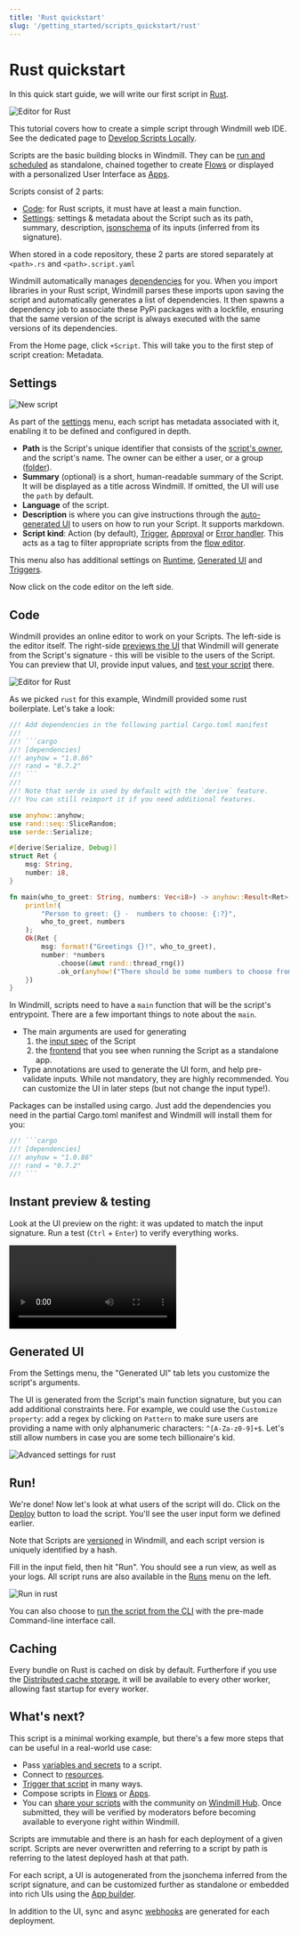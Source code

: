 ```yaml
---
title: 'Rust quickstart'
slug: '/getting_started/scripts_quickstart/rust'
---
```



# Rust quickstart

In this quick start guide, we will write our first script in [Rust](https://www.rust-lang.org/).

![Editor for Rust](./editor_rust.png "Script in Rust")

This tutorial covers how to create a simple script through Windmill web IDE. See the dedicated page to [Develop Scripts Locally](../../../advanced/4_local_development/index.mdx).

<div className="grid grid-cols-2 gap-6 mb-4">
	<DocCard
		title="Local development"
		description="Develop from various environments such as your terminal, VS Code, and JetBrains IDEs."
		href="/docs/advanced/local_development"
	/>
</div>

Scripts are the basic building blocks in Windmill. They can be [run and scheduled](../../8_trigger_scripts/index.mdx) as standalone, chained together to create [Flows](../../../flows/1_flow_editor.mdx) or displayed with a personalized User Interface as [Apps](../../7_apps_quickstart/index.mdx).

<div className="grid grid-cols-2 gap-6 mb-4">
	<DocCard
		title="Script editor"
		description="All the details on scripts."
		href="/docs/script_editor"
	/>
	<DocCard
		title="Triggering scripts"
		description="Trigger flows on-demand, by schedule or on external events."
		href="/docs/getting_started/trigger_scripts"
	/>
</div>

Scripts consist of 2 parts:

- [Code](#code): for Rust scripts, it must have at least a main function.
- [Settings](#settings): settings & metadata about the Script such as its path, summary, description, [jsonschema](../../../core_concepts/13_json_schema_and_parsing/index.mdx) of its inputs (inferred from its signature).

When stored in a code repository, these 2 parts are stored separately at `<path>.rs` and `<path>.script.yaml`

Windmill automatically manages [dependencies](../../../advanced/6_imports/index.mdx) for you. When you import libraries in your Rust script, Windmill parses these imports upon saving the script and automatically generates a list of dependencies. It then spawns a dependency job to associate these PyPi packages with a lockfile, ensuring that the same version of the script is always executed with the same versions of its dependencies.

From the Home page, click `+Script`. This will take you to the first step of script creation: Metadata.

## Settings

![New script](../../../../static/images/script_languages.png "New script")

As part of the [settings](../../../script_editor/settings.mdx) menu, each script has metadata associated with it, enabling it to be defined and configured in depth.

- **Path** is the Script's unique identifier that consists of the
  [script's owner](../../../core_concepts/16_roles_and_permissions/index.mdx), and the script's name.
  The owner can be either a user, or a group ([folder](../../../core_concepts/8_groups_and_folders/index.mdx#folders)).
- **Summary** (optional) is a short, human-readable summary of the Script. It
  will be displayed as a title across Windmill. If omitted, the UI will use the `path` by
  default.
- **Language** of the script.
- **Description** is where you can give instructions through the [auto-generated UI](../../../core_concepts/6_auto_generated_uis/index.mdx)
  to users on how to run your Script. It supports markdown.
- **Script kind**: Action (by default), [Trigger](../../../flows/10_flow_trigger.mdx), [Approval](../../../flows/11_flow_approval.mdx) or [Error handler](../../../flows/7_flow_error_handler.md). This acts as a tag to filter appropriate scripts from the [flow editor](../../6_flows_quickstart/index.mdx).

This menu also has additional settings on [Runtime](../../../script_editor/settings.mdx#runtime), [Generated UI](#triggers) and [Triggers](../../../script_editor/settings.mdx#triggers).

<div className="grid grid-cols-2 gap-6 mb-4">
	<DocCard
		title="Settings"
		description="Each script has metadata & settings associated with it, enabling it to be defined and configured in depth."
		href="/docs/script_editor/settings"
	/>
</div>

Now click on the code editor on the left side.

## Code

Windmill provides an online editor to work on your Scripts. The left-side is
the editor itself. The right-side [previews the UI](../../../core_concepts/6_auto_generated_uis/index.mdx) that Windmill will
generate from the Script's signature - this will be visible to the users of the
Script. You can preview that UI, provide input values, and [test your script](#instant-preview--testing) there.

![Editor for Rust](./editor_rust.png "Editor for Rust")

<div className="grid grid-cols-2 gap-6 mb-4">
	<DocCard
		title="Code editor"
		description="The code editor is Windmill's integrated development environment."
		href="/docs/code_editor"
	/>
	<DocCard
		title="Auto-generated UIs"
		description="Windmill creates auto-generated user interfaces for scripts and flows based on their parameters."
		href="/docs/core_concepts/auto_generated_uis"
	/>
</div>

As we picked `rust` for this example, Windmill provided some rust
boilerplate. Let's take a look:

```rust
//! Add dependencies in the following partial Cargo.toml manifest
//!
//! ```cargo
//! [dependencies]
//! anyhow = "1.0.86"
//! rand = "0.7.2"
//! ```
//!
//! Note that serde is used by default with the `derive` feature.
//! You can still reimport it if you need additional features.

use anyhow::anyhow;
use rand::seq::SliceRandom;
use serde::Serialize;

#[derive(Serialize, Debug)]
struct Ret {
    msg: String,
    number: i8,
}

fn main(who_to_greet: String, numbers: Vec<i8>) -> anyhow::Result<Ret> {
    println!(
        "Person to greet: {} -  numbers to choose: {:?}",
        who_to_greet, numbers
    );
    Ok(Ret {
        msg: format!("Greetings {}!", who_to_greet),
        number: *numbers
            .choose(&mut rand::thread_rng())
            .ok_or(anyhow!("There should be some numbers to choose from"))?,
    })
}
```

In Windmill, scripts need to have a `main` function that will be the script's
entrypoint. There are a few important things to note about the `main`.

- The main arguments are used for generating
  1.  the [input spec](../../../core_concepts/13_json_schema_and_parsing/index.mdx) of the Script
  2.  the [frontend](../../../core_concepts/6_auto_generated_uis/index.mdx) that you see when running the Script as a standalone app.
- Type annotations are used to generate the UI form, and help pre-validate
  inputs. While not mandatory, they are highly recommended. You can customize
  the UI in later steps (but not change the input type!).

<div className="grid grid-cols-2 gap-6 mb-4">
	<DocCard
		title="JSON schema and parsing"
		description="JSON Schemas are used for defining the input specification for scripts and flows, and specifying resource types."
		href="/docs/core_concepts/json_schema_and_parsing"
	/>
</div>

Packages can be installed using cargo. Just add the dependencies you need in the partial Cargo.toml manifest and Windmill will install them for you:

```rust
//! ```cargo
//! [dependencies]
//! anyhow = "1.0.86"
//! rand = "0.7.2"
//! ```
```

## Instant preview & testing


Look at the UI preview on the right: it was updated to match the input
signature. Run a test (`Ctrl` + `Enter`) to verify everything works.

<video
	className="border-2 rounded-lg object-cover w-full h-full dark:border-gray-800"
	controls
	src="/videos/auto_g_ui_landing.mp4"
/>

## Generated UI

From the Settings menu, the "Generated UI" tab lets you customize the script's arguments.

The UI is generated from the Script's main function signature, but you can add additional constraints here. For example, we could use the `Customize property`: add a regex by clicking on `Pattern` to make sure users are providing a name with only alphanumeric characters: `^[A-Za-z0-9]+$`. Let's still allow numbers in case you are some tech billionaire's kid.

![Advanced settings for rust](./customize_rust.png "Advanced settings for rust")

<div className="grid grid-cols-2 gap-6 mb-4">
	<DocCard
		title="Script kind"
		description="You can attach additional functionalities to Scripts by specializing them into specific Script kinds."
		href="/docs/script_editor/script_kinds"
	/>
	<DocCard
		title="Generated UI"
		description="main function's arguments can be given advanced settings that will affect the inputs' auto-generated UI and JSON Schema."
		href="/docs/script_editor/customize_ui"
	/>
</div>

## Run!

We're done! Now let's look at what users of the script will do. Click on the [Deploy](../../../core_concepts/0_draft_and_deploy/index.mdx) button
to load the script. You'll see the user input form we defined earlier.

Note that Scripts are [versioned](../../../core_concepts/34_versioning/index.mdx#script-versioning) in Windmill, and
each script version is uniquely identified by a hash.

Fill in the input field, then hit "Run". You should see a run view, as well as
your logs. All script runs are also available in the [Runs](../../../core_concepts/5_monitor_past_and_future_runs/index.mdx) menu on
the left.

![Run in rust](./run_rust.png "Run in rust")

You can also choose to [run the script from the CLI](../../../advanced/3_cli/index.mdx) with the pre-made Command-line interface call.

<div className="grid grid-cols-2 gap-6 mb-4">
	<DocCard
		title="Triggering scripts"
		description="Trigger flows on-demand, by schedule or on external events."
		href="/docs/getting_started/trigger_scripts"
	/>
</div>

## Caching

Every bundle on Rust is cached on disk by default. Furtherfore if you use the [Distributed cache storage](../../../misc/13_s3_cache/index.mdx), it will be available to every other worker, allowing fast startup for every worker.

## What's next?

This script is a minimal working example, but there's a few more steps that can be useful in a real-world use case:

- Pass [variables and secrets](../../../core_concepts/2_variables_and_secrets/index.mdx)
  to a script.
- Connect to [resources](../../../core_concepts/3_resources_and_types/index.mdx).
- [Trigger that script](../../8_trigger_scripts/index.mdx) in many ways.
- Compose scripts in [Flows](../../../flows/1_flow_editor.mdx) or [Apps](../../../apps/0_app_editor/index.mdx).
- You can [share your scripts](../../../misc/1_share_on_hub/index.md) with the community on [Windmill Hub](https://hub.windmill.dev). Once
  submitted, they will be verified by moderators before becoming available to
  everyone right within Windmill.

Scripts are immutable and there is an hash for each deployment of a given script. Scripts are never overwritten and referring to a script by path is referring to the latest deployed hash at that path.

<div className="grid grid-cols-2 gap-6 mb-4">
	<DocCard
		title="Versioning"
		description="Scripts, when deployed, can have a parent script identified by its hash."
		href="/docs/core_concepts/versioning#script-versioning"
	/>
</div>

For each script, a UI is autogenerated from the jsonchema inferred from the script signature, and can be customized further as standalone or embedded into rich UIs using the [App builder](../../7_apps_quickstart/index.mdx).

<div className="grid grid-cols-2 gap-6 mb-4">
	<DocCard
		title="Auto-generated UIs"
		description="Windmill creates auto-generated user interfaces for scripts and flows based on their parameters."
		href="/docs/core_concepts/auto_generated_uis"
	/>
	<DocCard
		title="Generated UI"
		description="main function's arguments can be given advanced settings that will affect the inputs' auto-generated UI and JSON Schema."
		href="/docs/script_editor/customize_ui"
	/>
</div>

In addition to the UI, sync and async [webhooks](../../../core_concepts/4_webhooks/index.mdx) are generated for each deployment.

<div className="grid grid-cols-2 gap-6 mb-4">
	<DocCard
		title="Webhooks"
		description="Trigger scripts and flows from webhooks."
		href="/docs/core_concepts/webhooks"
	/>
</div>